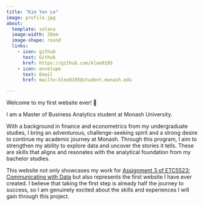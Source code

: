 ```yaml
---
title: "Kim Yen Le"
image: profile.jpg
about:
  template: solana
  image-width: 20em
  image-shape: round
  links:
    - icon: github
      text: Github
      href: https://github.com/klee0195
    - icon: envelope
      text: Email
      href: mailto:klee0195@student.monash.edu

---
```


Welcome to my first website ever! 🥰

I am a Master of Business Analytics student at Monash University.

With a background in finance and econometrics from my undergraduate studies, I bring an adventurous, challenge-seeking spirit and a strong desire to continue my academic journey at Monash. Through this program, I aim to strengthen my ability to explore data and uncover the stories it tells. These are skills that aligns and resonates with the analytical foundation from my bachelor studies.

This website not only showcases my work for [Assignment 3 of ETC5523: Communicating with Data](https://cwd.numbat.space/assignments/assignment-3.html) but also represents the first website I have ever created. I believe that taking the first step is already half the journey to success, so I am genuinely excited about the skills and experiences I will gain through this project.

